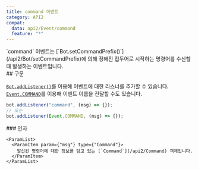 ```yaml
---
title: command 이벤트
category: API2
compat:
  data: api2/Event/command
  feature: "*"
---
```


<Section>
  `command` 이벤트는 [`Bot.setCommandPrefix()`](/api2/Bot/setCommandPrefix)에 의해 정해진 접두어로 시작하는 명령어를 수신할 때 발생하는 이벤트입니다.
</Section>
<Section>
  ## 구문

  [`Bot.addListener()`](/api2/Bot/addListener)를 이용해 이벤트에 대한 리스너를 추가할 수 있습니다. [`Event.COMMAND`](/api2/Event/COMMAND)를 이용해
  이벤트 이름을 전달할 수도 있습니다.
  ~~~js
  bot.addListener("command", (msg) => {});
  // 또는
  bot.addListener(Event.COMMAND, (msg) => {});
  ~~~

  <Section>
    ### 인자

    <ParamList>
      <ParamItem param={"msg"} type={"Command"}>
        발신된 명령어에 대한 정보를 담고 있는 [`Command`](/api2/Command) 객체입니다.
      </ParamItem>
    </ParamList>
  </Section>
</Section>